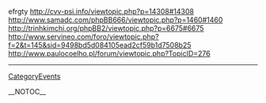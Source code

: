 efrgty http://cvv-psi.info/viewtopic.php?p=14308#14308 http://www.samadc.com/phpBB666/viewtopic.php?p=1460#1460 http://trinhkimchi.org/phpBB2/viewtopic.php?p=6675#6675 http://www.servineo.com/foro/viewtopic.php?f=2&t=145&sid=9498bd5d084105ead2cf59b1d7508b25 http://www.paulocoelho.pl/forum/viewtopic.php?TopicID=276
----
[[CategoryEvents]]

__NOTOC__